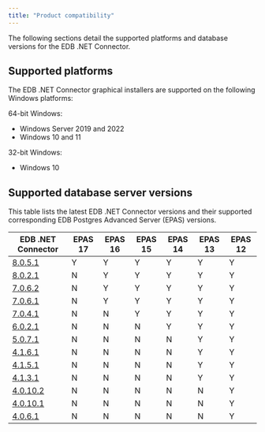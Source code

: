 ```yaml
---
title: "Product compatibility"
---
```


The following sections detail the supported platforms and database versions for the EDB .NET Connector.

## Supported platforms

The EDB .NET Connector graphical installers are supported on the following Windows platforms:

64-bit Windows:

-   Windows Server 2019 and 2022
-   Windows 10 and 11

32-bit Windows:

-   Windows 10

## Supported database server versions

This table lists the latest EDB .NET Connector versions and their supported corresponding EDB Postgres Advanced Server (EPAS) versions. 

| EDB .NET Connector                           | EPAS 17 | EPAS 16 | EPAS 15 | EPAS 14 | EPAS 13 | EPAS 12 |
|----------------------------------------------|---------|---------|---------|---------|---------|---------|
| [8.0.5.1](release_notes/8.0.5.1_rel_notes)   | Y       | Y       | Y       | Y       | Y       | Y       |
| [8.0.2.1](release_notes/8.0.2.1_rel_notes)   | N       | Y       | Y       | Y       | Y       | Y       |
| [7.0.6.2](release_notes/7.0.6.2_rel_notes)   | N       | Y       | Y       | Y       | Y       | Y       |
| [7.0.6.1](release_notes/7.0.6.1_rel_notes)   | N       | Y       | Y       | Y       | Y       | Y       |
| [7.0.4.1](release_notes/7.0.4.1_rel_notes)   | N       | N       | Y       | Y       | Y       | Y       |
| [6.0.2.1](release_notes/6.0.2.1_rel_notes)   | N       | N       | N       | Y       | Y       | Y       |
| [5.0.7.1](release_notes/5.0.7.1_rel_notes)   | N       | N       | N       | N       | Y       | Y       |
| [4.1.6.1](release_notes/4.1.6.1_rel_notes)   | N       | N       | N       | N       | Y       | Y       |
| [4.1.5.1](release_notes/4.1.5.1_rel_notes)   | N       | N       | N       | N       | Y       | Y       |
| [4.1.3.1](release_notes/4.1.3.1_rel_notes)   | N       | N       | N       | N       | Y       | Y       |
| [4.0.10.2](release_notes/4.0.10.2_rel_notes) | N       | N       | N       | N       | N       | Y       |
| [4.0.10.1](release_notes/4.0.10.1_rel_notes) | N       | N       | N       | N       | N       | Y       |
| [4.0.6.1](release_notes/4.0.6.1_rel_notes)   | N       | N       | N       | N       | N       | Y       |
